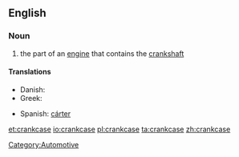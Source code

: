 ==English==

===Noun===
{{en-noun}}

#the part of an [[engine]] that contains the [[crankshaft]]

====Translations====
{{trans-top|crankcase}}
* Danish: {{t|da|krumtaphus}}
* Greek: {{t|el|στροφαλοθάλαμος|m|tr=strofalothálamos|sc=Grek}}
{{trans-mid}}
* Spanish: [[cárter]] <!--needs checking-->
{{trans-bottom}}

[[Category:Automotive]]

[[et:crankcase]]
[[io:crankcase]]
[[pl:crankcase]]
[[ta:crankcase]]
[[zh:crankcase]]